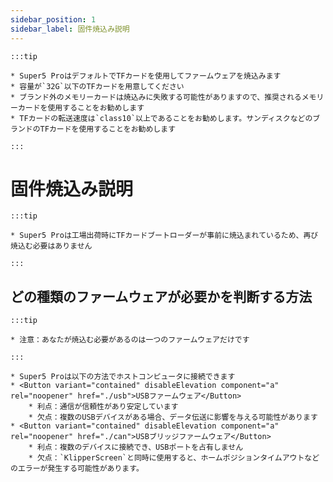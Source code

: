 ```yaml
---
sidebar_position: 1
sidebar_label: 固件焼込み説明
---
```


    :::tip

    * Super5 ProはデフォルトでTFカードを使用してファームウェアを焼込みます
    * 容量が`32G`以下のTFカードを用意してください
    * ブランド外のメモリーカードは焼込みに失敗する可能性がありますので、推奨されるメモリーカードを使用することをお勧めします
    * TFカードの転送速度は`class10`以上であることをお勧めします。サンディスクなどのブランドのTFカードを使用することをお勧めします

    :::

# 固件焼込み説明

    :::tip

    * Super5 Proは工場出荷時にTFカードブートローダーが事前に焼込まれているため、再び焼込む必要はありません

    :::


## どの種類のファームウェアが必要かを判断する方法

    :::tip

    * 注意：あなたが焼込む必要があるのは一つのファームウェアだけです

    :::
    
    * Super5 Proは以下の方法でホストコンピュータに接続できます
    * <Button variant="contained" disableElevation component="a" rel="noopener" href="./usb">USBファームウェア</Button>
        * 利点：通信が信頼性があり安定しています
        * 欠点：複数のUSBデバイスがある場合、データ伝送に影響を与える可能性があります
    * <Button variant="contained" disableElevation component="a" rel="noopener" href="./can">USBブリッジファームウェア</Button>
        * 利点：複数のデバイスに接続でき、USBポートを占有しません
        * 欠点：`KlipperScreen`と同時に使用すると、ホームポジションタイムアウトなどのエラーが発生する可能性があります。

